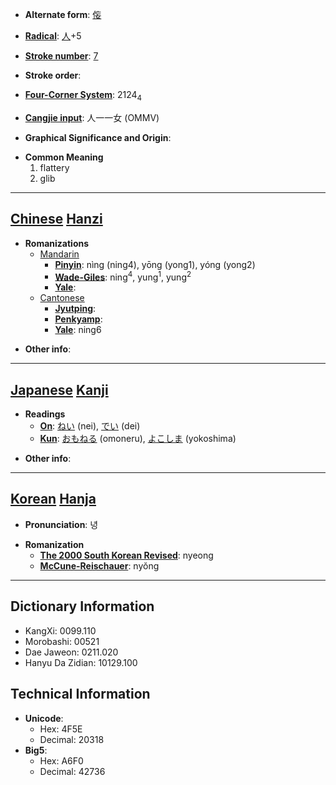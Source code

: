 * '''Alternate form''': [[侫]]

* '''[[Wiktionary:Chinese radical index| Radical]]''': [[Wiktionary:Chinese radical index 人|人]]+5

* '''[[Wiktionary:Chinese total strokes index|Stroke number]]''': [[Wiktionary:Chinese total strokes index 7|7]]

* '''Stroke order''': 

* '''[[Wiktionary:Chinese four corner index|Four-Corner System]]''': 2124<sub>4</sub>

* '''[[Wiktionary:Chinese Cangjie index|Cangjie input]]''': 人一一女 (OMMV)

* '''Graphical Significance and Origin''': 

* '''Common Meaning'''
*#flattery
*# glib


----

== [[Chinese]] [[Hanzi]] ==

* '''Romanizations'''
** [[Mandarin]]
*** '''[[Pinyin]]''': nìng (ning4), yōng (yong1), yóng (yong2)
*** '''[[Wade-Giles]]''': ning<sup>4</sup>, yung<sup>1</sup>, yung<sup>2</sup>
*** '''[[Yale]]''': 
**[[Cantonese]]
***'''[[Jyutping]]''':
***'''[[Penkyamp]]''': 
***'''[[Yale]]''': ning6

* '''Other info''': 

----

== [[Japanese]] [[Kanji]] ==

* '''Readings'''
** '''[[On]]''': [[ねい]] (nei), [[でい]] (dei)
** '''[[Kun]]''': [[おもねる]] (omoneru), [[よこしま]] (yokoshima)

* '''Other info''':  

----

== [[Korean]] [[Hanja]] ==

* '''Pronunciation''': 녕

* '''Romanization'''
** '''[[The 2000 South Korean Revised Romanization|The 2000 South Korean Revised]]''': nyeong
** '''[[McCune-Reischauer]]''': nyŏng

----

== Dictionary Information ==

* KangXi: 0099.110
* Morobashi: 00521
* Dae Jaweon: 0211.020
* Hanyu Da Zidian: 10129.100

== Technical Information ==

* '''Unicode''':
** Hex: 4F5E
** Decimal: 20318
* '''Big5''':
** Hex: A6F0
** Decimal: 42736